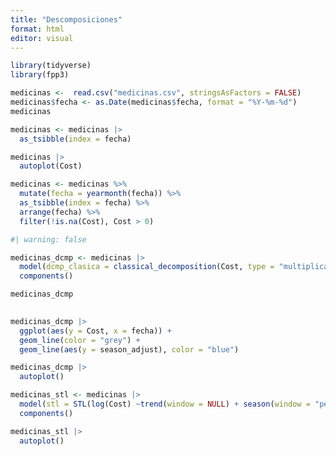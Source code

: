 ```yaml
---
title: "Descomposiciones"
format: html
editor: visual
---
```

```r
library(tidyverse)
library(fpp3)
```

```r
medicinas <-  read.csv("medicinas.csv", stringsAsFactors = FALSE)
medicinas$fecha <- as.Date(medicinas$fecha, format = "%Y-%m-%d")
medicinas
```

```r
medicinas <- medicinas |>
  as_tsibble(index = fecha)
```

```r
medicinas |> 
  autoplot(Cost)

```
```r
medicinas <- medicinas %>%
  mutate(fecha = yearmonth(fecha)) %>%     
  as_tsibble(index = fecha) %>%
  arrange(fecha) %>%
  filter(!is.na(Cost), Cost > 0)
```


```r
#| warning: false

medicinas_dcmp <- medicinas |>
  model(dcmp_clasica = classical_decomposition(Cost, type = "multiplicative")) |>
  components()

medicinas_dcmp
  
```
```r
medicinas_dcmp |> 
  ggplot(aes(y = Cost, x = fecha)) +
  geom_line(color = "grey") +
  geom_line(aes(y = season_adjust), color = "blue")

medicinas_dcmp |> 
  autoplot()
```

```r
medicinas_stl <- medicinas |>
  model(stl = STL(log(Cost) ~trend(window = NULL) + season(window = "periodic"), robust = TRUE)) |>
  components()

medicinas_stl |>
  autoplot()
```



































